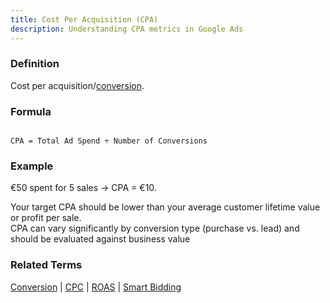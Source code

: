 ```yaml
---
title: Cost Per Acquisition (CPA)
description: Understanding CPA metrics in Google Ads
---
```



### Definition
Cost per acquisition/[conversion](/metrics/conversion).

### Formula
```

CPA = Total Ad Spend ÷ Number of Conversions
```

### Example
€50 spent for 5 sales → CPA = €10.

<Aside type="tip">Your target CPA should be lower than your average customer lifetime value or profit per sale.</Aside>

<Aside type="note">CPA can vary significantly by conversion type (purchase vs. lead) and should be evaluated against business value</Aside>

### Related Terms
[Conversion](/metrics/conversion) | [CPC](/metrics/cpc) | [ROAS](/metrics/roas) | [Smart Bidding](/automation/smart-bidding)
